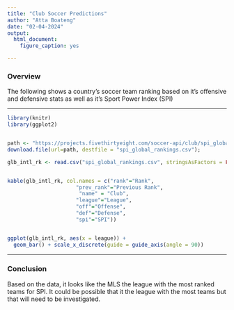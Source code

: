 ```yaml
---
title: "Club Soccer Predictions"
author: "Atta Boateng"
date: "02-04-2024"
output: 
  html_document:
    figure_caption: yes

---
```



### Overview

The following shows a country's soccer team ranking based on it's offensive and 
defensive stats as well as it's Sport Power Index (SPI)

---


```r
library(knitr)
library(ggplot2)


path <- "https://projects.fivethirtyeight.com/soccer-api/club/spi_global_rankings.csv";
download.file(url=path, destfile = "spi_global_rankings.csv");

glb_intl_rk <- read.csv("spi_global_rankings.csv", stringsAsFactors = FALSE);


kable(glb_intl_rk, col.names = c("rank"="Rank",
                      "prev_rank"="Previous Rank",
                       "name" = "Club",
                      "league"="League",
                      "off"="Offense",
                      "def"="Defense",
                      "spi"="SPI"))


ggplot(glb_intl_rk, aes(x = league)) +
  geom_bar() + scale_x_discrete(guide = guide_axis(angle = 90))
```

---

### Conclusion

Based on the data, it looks like the MLS the league with the most ranked teams for SPI. It could be possible that it the league with the most teams but that will need to be investigated.

